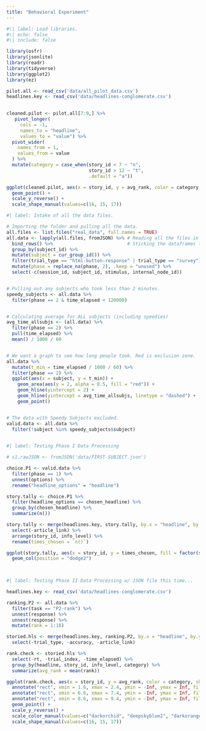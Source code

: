 ```yaml
---
title: "Behavioral Experiment"
---
```


```r
#\| label: Load libraries.
#\| echo: false
#\| include: false

library(osfr)
library(jsonlite)
library(readr)
library(tidyverse)
library(ggplot2)
library(ez)
```

```r

pilot.all <- read_csv('data/all_pilot_data.csv')
headlines.key <- read_csv('data/headlines-conglomerate.csv')

  
cleaned.pilot <- pilot.all[7:9,] %>%
   pivot_longer(
     cols = -1,
     names_to = "headline",
     values_to = "value") %>%
  pivot_wider(
    names_from = 1,
    values_from = value
  ) %>%
  mutate(category = case_when(story_id < 7 ~ "n",
                              story_id > 12 ~ "t",
                              .default = "a"))

ggplot(cleaned.pilot, aes(x = story_id, y = avg_rank, color = category, shape = factor(info_level))) +
  geom_point() +
  scale_y_reverse() +
  scale_shape_manual(values=c(16, 15, 17))

```

```r
#| label: Intake of all the data files.

# Importing the folder and pulling all the data.
all.files <- list.files("real_data", full.names = TRUE)
all.data <- lapply(all.files, fromJSON) %>% # Reading all the files in the folder.
  bind_rows() %>%                           # Sticking the dataframes together.
  group_by(subject_id) %>%
  mutate(subject = cur_group_id()) %>%
  filter(trial_type == "html-button-response" | trial_type == "survey") %>%
  mutate(phase = replace_na(phase, 2), .keep = "unused") %>%
  select(-c(session_id, subject_id, stimulus, internal_node_id))


# Pulling out any subjects who took less than 2 minutes.
speedy_subjects <- all.data %>%
  filter(phase == 2 & time_elapsed < 120000)


# Calculating average for ALL subjects (including speedies)
avg_time_allsubjs <- (all.data) %>%
  filter(phase == 2) %>%
  pull(time_elapsed) %>%
  mean() / 1000 / 60


# We want a graph to see how long people took. Red is exclusion zone.
all.data %>%
  mutate(t_min = time_elapsed / 1000 / 60) %>%
  filter(phase == 2) %>%
  ggplot(aes(x = subject, y = t_min)) +
    geom_area(aes(y = 2, alpha = 0.5, fill = "red")) +
    geom_hline(yintercept = 2) +
    geom_hline(yintercept = avg_time_allsubjs, linetype = "dashed") +
    geom_point()


# The data with Speedy Subjects excluded.
valid.data <- all.data %>%
  filter(!subject %in% speedy_subjects$subject)
  

```

```r
#| label: Testing Phase I Data Processing

# s1.rawJSON <- fromJSON('data/FIRST-SUBJECT.json')

choice.P1 <- valid.data %>%
  filter(phase == 1) %>%
  unnest(options) %>%
  rename("headline_options" = "headline")

story.tally <- choice.P1 %>%
  filter(headline_options == chosen_headline) %>%
  group_by(chosen_headline) %>%
  summarize(n())

story.tally <- merge(headlines.key, story.tally, by.x = "headline", by.y = "chosen_headline", all.x = TRUE) %>%
  select(-article_link) %>%
  arrange(story_id, info_level) %>%
  rename(times_chosen = `n()`)

ggplot(story.tally, aes(x = story_id, y = times_chosen, fill = factor(story_id))) +
  geom_col(position = "dodge2")

  


```


```r
#| label: Testing Phase II Data Processing w/ JSON file this time...

headlines.key <- read_csv('data/headlines-conglomerate.csv')

ranking.P2 <- all.data %>%
  filter(task == "P2-rank") %>%
  unnest(response) %>%
  unnest(response) %>%
  mutate(rank = 1:18)

storied.hls <- merge(headlines.key, ranking.P2, by.x = "headline", by.y = "response") %>%
  select(-trial_type, -accuracy, -article_link)

rank.check <- storied.hls %>%
  select(-rt, -trial_index, -time_elapsed) %>%
  group_by(headline, story_id, info_level, category) %>%
  summarize(avg_rank = mean(rank))

ggplot(rank.check, aes(x = story_id, y = avg_rank, color = category, shape = factor(info_level))) +
  annotate("rect", xmin = 1.6, xmax = 2.4, ymin = -Inf, ymax = Inf, fill = "tomato", alpha = 0.4) +
  annotate("rect", xmin = 6.6, xmax = 7.4, ymin = -Inf, ymax = Inf, fill = "tomato", alpha = 0.4) +
  annotate("rect", xmin = 8.6, xmax = 9.4, ymin = -Inf, ymax = Inf, fill = "tomato", alpha = 0.4) +
  geom_point() +
  scale_y_reverse() +
  scale_color_manual(values=c("darkorchid", "deepskyblue2", "darkorange")) +
  scale_shape_manual(values=c(16, 15, 17))

```
